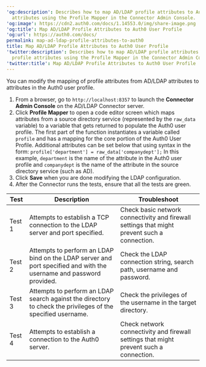 ---
'og:description': Describes how to map AD/LDAP profile attributes to Auth0 user profile
  attributes using the Profile Mapper in the Connector Admin Console.
'og:image': https://cdn2.auth0.com/docs/1.14553.0/img/share-image.png
'og:title': Map AD/LDAP Profile Attributes to Auth0 User Profile
'og:url': https://auth0.com/docs/
permalink: map-ad-ldap-profile-attributes-to-auth0
title: Map AD/LDAP Profile Attributes to Auth0 User Profile
'twitter:description': Describes how to map AD/LDAP profile attributes to Auth0 user
  profile attributes using the Profile Mapper in the Connector Admin Console.
'twitter:title': Map AD/LDAP Profile Attributes to Auth0 User Profile
---
You can modify the mapping of profile attributes from AD/LDAP attributes to attributes in the Auth0 user profile.

1. From a browser, go to `http://localhost:8357` to launch the **Connector Admin Console** on the AD/LDAP Connector server.
2. Click **Profile Mapper** to open a code editor screen which maps attributes from a source directory service (represented by the `raw_data` variable) to a variable that gets returned to populate the Auth0 user profile.
   The first part of the function instantiates a variable called `profile` and has a mapping for the core portion of the Auth0 User Profile. Additional attributes can be set below that using syntax in the form:
   `profile['department'] = raw_data['companydept'];`
   In this example, `department` is the name of the attribute in the Auth0 user profile and `companydept` is the name of the attribute in the source directory service (such as AD).
3. Click **Save** when you are done modifying the LDAP configuration.
4. After the Connector runs the tests, ensure that all the tests are green.

<table class="table"><thead>
<tr>
<th>Test</th>
<th>Description</th>
<th>Troubleshoot</th>
</tr>
</thead>
<tbody>
<tr>
<td>Test 1</td>
<td>Attempts to establish a TCP connection to the LDAP server and port specified.</td>
<td>Check basic network connectivity and firewall settings that might prevent such a connection.</td>
</tr>
<tr>
<td>Test 2</td>
<td>Attempts to perform an LDAP bind on the LDAP server and port specified and with the username and password provided.</td>
<td>Check the LDAP connection string, search path, username and password.</td>
</tr>
<tr>
<td>Test 3</td>
<td>Attempts to perform an LDAP search against the directory to check the privileges of the specified username.</td>
<td>Check the privileges of the username in the target directory.</td>
</tr>
<tr>
<td>Test 4</td>
<td>Attempts to establish a connection to the Auth0 server.</td>
<td>Check network connectivity and firewall settings that might prevent such a connection.</td>
</tr>
</tbody>
</table>